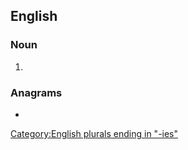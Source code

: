 ==English==

===Noun===
{{head|en|noun form}}

# {{plural of|en|baronetcy}}

===Anagrams===
* {{anagrams|en|a=abceeinorst|cerebations}}

[[Category:English plurals ending in "-ies"]]